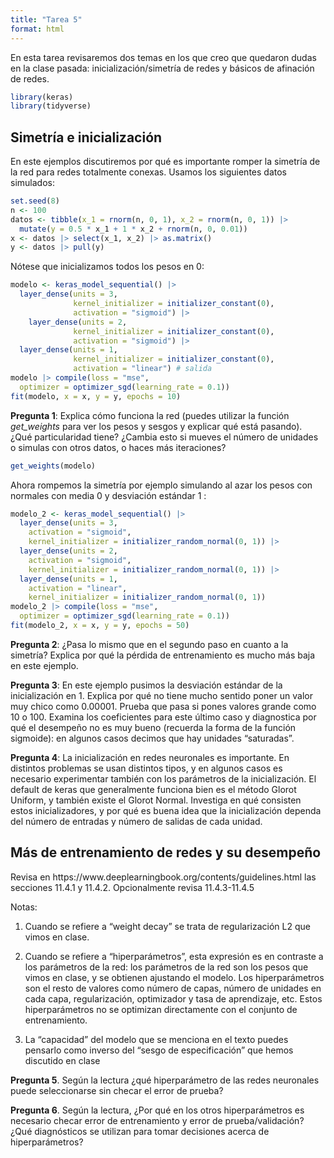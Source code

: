 ```yaml
---
title: "Tarea 5"
format: html
---
```


En esta tarea revisaremos dos temas en los que creo que 
quedaron dudas en la clase pasada: inicialización/simetría de redes y
básicos de afinación de redes.

```r
library(keras)
library(tidyverse)
```

## Simetría e inicialización 

En este ejemplos discutiremos por qué es importante
romper la simetría de la red para redes totalmente conexas.
Usamos los siguientes datos simulados:


```r
set.seed(8)
n <- 100
datos <- tibble(x_1 = rnorm(n, 0, 1), x_2 = rnorm(n, 0, 1)) |> 
  mutate(y = 0.5 * x_1 + 1 * x_2 + rnorm(n, 0, 0.01))
x <- datos |> select(x_1, x_2) |> as.matrix()
y <- datos |> pull(y)
```

Nótese que inicializamos todos los pesos en 0:

```r
modelo <- keras_model_sequential() |> 
  layer_dense(units = 3, 
              kernel_initializer = initializer_constant(0),
              activation = "sigmoid") |> 
    layer_dense(units = 2, 
              kernel_initializer = initializer_constant(0),
              activation = "sigmoid") |> 
  layer_dense(units = 1, 
              kernel_initializer = initializer_constant(0),
              activation = "linear") # salida
modelo |> compile(loss = "mse", 
  optimizer = optimizer_sgd(learning_rate = 0.1))
fit(modelo, x = x, y = y, epochs = 10)

```


**Pregunta 1**: Explica cómo funciona la red
(puedes utilizar la función *get_weights* para ver los
pesos y sesgos y explicar qué está pasando). ¿Qué particularidad
tiene? ¿Cambia esto si mueves el número de unidades o simulas con otros datos, o haces más iteraciones? 



```r
get_weights(modelo)
```

Ahora rompemos la simetría por ejemplo simulando al
azar los pesos con normales con media 0 y desviación estándar
1 :

```r
modelo_2 <- keras_model_sequential() |> 
  layer_dense(units = 3, 
    activation = "sigmoid",
    kernel_initializer = initializer_random_normal(0, 1)) |> 
  layer_dense(units = 2, 
    activation = "sigmoid",
    kernel_initializer = initializer_random_normal(0, 1)) |> 
  layer_dense(units = 1, 
    activation = "linear",
    kernel_initializer = initializer_random_normal(0, 1))         
modelo_2 |> compile(loss = "mse", 
  optimizer = optimizer_sgd(learning_rate = 0.1))
fit(modelo_2, x = x, y = y, epochs = 50)
```


**Pregunta 2**: ¿Pasa lo mismo que en el segundo paso en cuanto
a la simetría? Explica por qué la pérdida de entrenamiento
es mucho más baja en este ejemplo. 

**Pregunta 3**: En este ejemplo pusimos la desviación estándar
de la inicialización en 1. Explica por qué no tiene mucho sentido
poner un valor muy chico como 0.00001. Prueba que pasa si pones
valores grande como 10 o 100. Examina los coeficientes para este último caso y diagnostica por qué el desempeño no es muy bueno (recuerda la forma de la función sigmoide): en algunos casos
decimos que hay unidades "saturadas".

**Pregunta 4**: La inicialización en redes neuronales es 
importante. En distintos problemas se usan distintos
tipos, y en algunos casos es necesario experimentar también
con los parámetros de la inicialización. El default de keras que generalmente funciona bien es el método Glorot Uniform, y también
existe el Glorot Normal. Investiga en qué consisten estos
inicializadores, y por qué es buena idea que la inicialización
dependa del número de entradas y número de salidas de cada
unidad.


## Más de entrenamiento de redes y su desempeño

Revisa en https://www.deeplearningbook.org/contents/guidelines.html
las secciones 11.4.1 y 11.4.2. Opcionalmente revisa 11.4.3-11.4.5

Notas: 

1) Cuando se refiere a "weight decay" se trata de regularización L2 que vimos en clase. 

2) Cuando se refiere a "hiperparámetros", esta expresión es en contraste a los parámetros de la red: los parámetros
de la red son los pesos que vimos en clase, y se obtienen ajustando el modelo. Los hiperparámetros son el resto de valores
como número de capas, número de unidades en cada capa,
regularización, optimizador y tasa de aprendizaje, etc. Estos hiperparámetros no se optimizan directamente con el conjunto de entrenamiento.

3) La "capacidad" del modelo que se menciona en el texto 
puedes pensarlo como inverso del "sesgo de especificación" que hemos discutido en clase

**Pregunta 5**. Según la lectura ¿qué hiperparámetro de las redes neuronales puede seleccionarse sin checar el error de prueba? 

**Pregunta 6**. Según la lectura, ¿Por qué en los otros hiperparámetros es necesario checar error de entrenamiento y
error de prueba/validación? ¿Qué diagnósticos se utilizan para tomar decisiones acerca de hiperparámetros?




